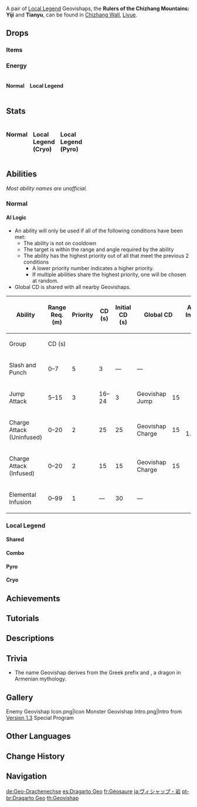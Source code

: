 {{Enemy Infobox
|title    = Rock-Hard Geo Beast
|image    = Enemy Geovishap.png
|dmgtype  = Geo
|dmgtype2 = Cryo
|dmgtype3 = Pyro
|dmgtype4 = Electro
|dmgtype5 = Hydro
|weakpoint = yes
|type     = Elite Enemies
|family   = Mystical Beasts
|group    = Vishaps
|location = [[Liyue]]
|ability1 = Elemental Conversion
}}
{{Enemy Intro}}

A pair of [[Local Legend]] Geovishaps, the '''Rulers of the Chizhang Mountains:''' '''Yiji''' and '''Tianyu''', can be found in [[Chizhang Wall]], [[Liyue]].

==Drops==
===Items===
{{Drops Table|type=Vishaps}}

===Energy===
<div style="display:flex; column-gap: 15px; flex-direction: row; flex-wrap: wrap;"><div>
====Normal====
{{Energy Drops
|type  = Geo
|hp1   = 66
|p1    = 1
|hp2   = 33
|p2    = 1
|hp3   = 0
|o3    = 1
}}
</div><!--
--><div>
====Local Legend====
{{Energy Drops
|type  = Cryo
|type2 = Pyro
|hp1   = 75
|p1    = 1
|hp2   = 50
|p2    = 1
|hp3   = 25
|p3    = 1
|hp4   = 25
|o4    = 1
|p4    = 1
}}
</div></div>

==Stats==
<div style="display:flex; column-gap: 15px; flex-direction: row; flex-wrap: wrap;"><div style="width:min-content;">
===Normal===
{{Enemy Stats
|phys_res = 30%
|geo_res  = 50%

|hp_ratio  = 8
|hp_type   = 1
|atk_ratio = 6
|note      = The Geovishap gains '''20<nowiki>%</nowiki>''' RES to the absorbed element.
}}
</div><!--
--><div style="width:min-content;">
===Local Legend (Cryo)===
{{Enemy Stats
|phys_res = 30%
|geo_res  = 50%
|cryo_res = 70%

|hp_ratio     = 47.8
|hp_type      = 2
|atk_ratio    = 7
|atk_type     = 2
|hide_notes   = 1
}}
</div><!--
--><div style="width:min-content;">
===Local Legend (Pyro)===
{{Enemy Stats
|phys_res = 30%
|geo_res  = 50%
|pyro_res = 70%

|hp_ratio     = 47.8
|hp_type      = 2
|atk_ratio    = 7
|atk_type     = 2
|hide_notes   = 1
}}
</div></div>

==Abilities==
''Most ability names are unofficial.''

===Normal===
{{Enemy Attacks
|name_1 = Elemental Conversion
|desc_1 = After reaching '''40%''' HP or after enough time has passed, the Geovishap will draw elemental energy from its environment to absorb either {{Cryo}}, {{Electro}}, {{Hydro}} or {{Pyro}}, gaining a persistent elemental aura and enhancing some of its attacks based on the element absorbed. In the overworld, the conversion is usually based on its surroundings; e.g a {{Pyro}} infusion if [[Flaming Flower]]s are nearby.
|file_1 = Geovishap Infusion Cryo
|caption_1 = Cryo
|file_1_2 = Geovishap Infusion Pyro
|caption_1_2 = Pyro
|file_1_3 = Geovishap Infusion Electro
|caption_1_3 = Electro
|file_1_4 = Geovishap Infusion Hydro
|caption_1_4 = Hydro

|name_2 = Charge Attack
|desc_2 = The Geovishap curls up into a ball and charges towards the player's location, dealing '''30% ATK''' as {{Color|Geo DMG}}. Subsequently, if this attack hits the player, it will perform a single jump attack, dealing '''85% ATK''' as {{Color|Geo DMG}}. If the Geovishap crashes into a player protected by a shield, it will get knocked out of its rolling state and become stunned for a few seconds.
* {{Cryo}}: Rolling DMG type converted to Cryo; Jump attack landing will create three ice mines around it. The mines will explode after a while or when a character comes into contact with them, dealing '''35% ATK''' as {{Color|Cryo DMG}}.
* {{Pyro}}: Rolling and jump attack DMG type converted to Pyro; Jump attack DMG increased to '''100% ATK''' and summons spikes around it to deal '''70% ATK''' as {{Color|Pyro DMG}} in a ring-shaped AoE shortly after landing.
* {{Electro}}: Rolling DMG type converted to Electro; Jump attack landing will send out three {{Electro}} orbs that fly around erratically for a few seconds before dissipating. Coming into contact with these orbs deals '''30% ATK''' as {{Color|Electro DMG}}.
* {{Hydro}}: Rolling DMG type converted to Hydro. Jump attack landing visibly marks the player. The mark will follow the player for several seconds before becoming stationary, giving the player the opportunity to avoid the attack. It then explodes to deal '''25% ATK''' as {{Color|Hydro DMG}}.
|file_2 = Geovishap Charge Attack Geo
|caption_2 = Geo
|file_2_2 = Geovishap Charge Attack Cryo
|caption_2_2 = Cryo
|file_2_3 = Geovishap Charge Attack Pyro
|caption_2_3 = Pyro
|file_2_4 = Geovishap Charge Attack Electro
|caption_2_4 = Electro
|file_2_5 = Geovishap Charge Attack Hydro
|caption_2_5 = Hydro
|file_2_6 = Geovishap Stunned
|caption_2_6 = Stunned

|name_3 = Jump Attack
|desc_3 = The Geovishap will perform two jump attacks, jumping in the air and landing on the player's location, dealing '''40% ATK''' and '''60% ATK''' as {{Color|Geo DMG}}. After this attack, it will temporarily be stunned for a couple seconds.
* {{Cryo}}: Each landing causes three ice mines to appear on the ground around the Geovishap. The mines explode after a while or when a character comes into contact with them, dealing '''35% ATK''' as {{Color|Cryo DMG}} after a few seconds.
* {{Pyro}}: DMG type converted to Pyro; DMG increased to '''50% ATK''' and '''70% ATK'''; Briefly after landing, summons spikes around it that deal '''50% ATK''' and '''70% ATK''' as {{Color|Pyro DMG}} in ring-shaped AoEs around the landing area, respectively.
* {{Electro}}: The first and second jump attacks will send 3 and 4 {{Electro}} orbs outward that fly around erratically for a few seconds before dissipating, respectively. Coming into contact with these orbs will deal '''30% ATK''' as {{Color|Electro DMG}}.
* {{Hydro}}: After landing, visibly marks the player. The mark will follow the player for several seconds before becoming stationary, giving the player the opportunity to avoid the attack. It then explodes to deal '''25% ATK''' as {{Color|Hydro DMG}}.
|file_3 = Geovishap Jump Attack Geo
|caption_3 = Geo
|file_3_2 = Geovishap Jump Attack Cryo
|caption_3_2 = Cryo
|file_3_3 = Geovishap Jump Attack Pyro
|caption_3_3 = Pyro
|file_3_4 = Geovishap Jump Attack Electro
|caption_3_4 = Electro
|file_3_5 = Geovishap Jump Attack Hydro
|caption_3_5 = Hydro

|name_4 = Slash and Punch
|desc_4 = The Geovishap approaches the player, and then either performs a slash with its right hand claws or a slam where it will also drag its claw back towards itself, dealing '''50% ATK''' and '''40% ATK''' as {{Color|Geo DMG}}, respectively. The punch will also knock the player towards it. While infused with any element, the slash and punch will be performed in quick succession.
* {{Cryo}}: After the punch, three ice mines will appear on the ground around the Geovishap. The ice mines will explode after a while or when a character comes into contact with them, '''35% ATK''' as {{Color|Cryo DMG}} after a few seconds.
* {{Pyro}}: DMG type converted to Pyro; DMG increased to '''60% ATK''' and '''50% ATK'''.
* {{Electro}}: The punch will send an {{Electro}} orb backwards and forwards that fly around erratically for a few seconds before dissipating. Coming into contact with these orbs will deal '''30% ATK''' as {{Color|Electro DMG}}.
* {{Hydro}}: After the punch, visibly marks the player. The mark will follow the player for several seconds before becoming stationary, giving the player the opportunity to avoid the attack. It then explodes dealing '''25% ATK''' as {{Color|Hydro DMG}}.
|file_4 = Geovishap Slash Geo
|caption_4 = Geo (Slash)
|file_4_2 = Geovishap Punch Geo
|caption_4_2 = Geo (Punch)
|file_4_3 = Geovishap Slash and Punch Cryo
|caption_4_3 = Cryo
|file_4_4 = Geovishap Slash and Punch Pyro
|caption_4_4 = Pyro
|file_4_5 = Geovishap Slash and Punch Electro
|caption_4_5 = Electro
|file_4_6 = Geovishap Slash and Punch Hydro
|caption_4_6 = Hydro

|name_5 = Spike Attack
|desc_5 = The Geovishap will perform a combo consisting of slams, first with its right hand, then its left, then both hands at once. Each slam will send out a line of spikes that chases the target. Each spike deals '''16.5% ATK''' as {{Color|Geo DMG}}.
* {{Cryo}}: The first two slam attacks will cause three ice mines to appear on each of its sides, while the last will cause three ice mines to appear in front of it. The ice mines will explode after a while or when a character comes into contact with it, dealing '''35% ATK''' as {{Color|Cryo DMG}} after a few seconds.
* {{Pyro}}: DMG type converted to Pyro; Spike DMG increased to '''25% ATK'''.
* {{Electro}}: Each slam will send an {{Electro}} orb forwardthat flies around erratically for a few seconds before dissipating. Coming into contact with these orbs will deal '''30% ATK''' as {{Color|Electro DMG}}.
* {{Hydro}}: Also visibly marks the player. The mark will follow the player for several seconds before becoming stationary, giving the player the opportunity to avoid the attack. It then explodes dealing '''25% ATK''' as {{Color|Hydro DMG}}.
|file_5 = Geovishap Spike Attack Geo
|caption_5 = Geo
|file_5_2 = Geovishap Spike Attack Cryo
|caption_5_2 = Cryo
|file_5_3 = Geovishap Spike Attack Pyro
|caption_5_3 = Pyro
|file_5_4 = Geovishap Spike Attack Electro
|caption_5_4 = Electro
|file_5_5 = Geovishap Spike Attack Hydro
|caption_5_5 = Hydro
}}

====AI Logic====
{{See also|Cooldown#Enemy Cooldowns}}
* An ability will only be used if all of the following conditions have been met:
** The ability is not on cooldown
** The target is within the range and angle required by the ability
** The ability has the highest priority out of all that meet the previous 2 conditions
*** A lower priority number indicates a higher priority.
*** If multiple abilities share the highest priority, one will be chosen at random.
* Global CD is shared with all nearby Geovishaps.

{| class="wikitable"
! rowspan="2" | Ability !! rowspan="2" | Range Req. (m) !! rowspan="2" | Priority !! rowspan="2" style="width:80px" | CD (s) !! rowspan="2" | Initial CD (s) !! colspan="2" | Global CD !! rowspan="2" | Action Interval (s) !! rowspan="2" | Triggers Act. Int.!! rowspan="2" | Ignores Act. Int.
|-
! Group !! CD (s)
|-
| Slash and Punch || 0–7 || 5 || 3 || &mdash; || colspan="2" | &mdash; || rowspan="5" | 1.5 || {{check|yes}} || {{check|no}}
|-
| Jump Attack || 5–15 || 3 || 16–24 || 3 || Geovishap Jump || 15 || {{check|yes}} || {{check|no}}
|-
| Charge Attack (Uninfused) || 0–20 || 2 || 25 || 25 || Geovishap Charge || 15 || {{check|no}} || {{check|yes}}
|-
| Charge Attack (Infused) || 0–20 || 2 || 15 || 15 || Geovishap Charge || 15 || {{check|yes}} || {{check|no}}
|-
| Elemental Infusion || 0–99 || 1 || &mdash; || 30 || colspan="2" | &mdash; || {{check|no}} || {{check|yes}}
|}

===Local Legend===
{{Stub|Missing Local Legend attack GIFs}}
====Shared====
{{Enemy Attacks
|name_1 = [[Paired Opponents|Revival]]
|desc_1 = If one Geovishap's HP reaches '''1.2%''' and the other Geovishap is not defeated within the next 15 seconds, the defeated Geovishap will be revived with '''20%''' of its Max HP.
}}

====Combo====
{{Enemy Attacks
|name_1 = Elemental Breath
|desc_1 = Both Geovishaps leap to one side of the arena, dealing '''40% ATK''' as {{Color|Pyro DMG}} and {{Color|Cryo DMG}} on landing. They then unleash breaths of elemental energy, whilst arcing the attack in a cone-like area in front of itself, rapidly dealing '''40% ATK''' as {{Color|Pyro DMG}} and {{Color|Cryo DMG}} every '''0.1''' seconds.

|name_2 = Rolling Charge
|desc_2 = Both Geovishaps leap to one side of the arena, dealing '''40% ATK''' as {{Color|Pyro DMG}} and {{Color|Cryo DMG}} on landing. They then roar and curl up into balls to roll towards the player, dealing '''40% ATK''' as {{Color|Pyro DMG}} and {{Color|Cryo DMG}} on hit. If they hit a [[shield]]ed character while rolling, they will bounce off and become stunned for a few seconds.
}}

====Pyro====
{{Enemy Attacks
|name_1 = Elemental Conversion
|desc_1 = Infuses itself with Pyro immediately when in combat.

|name_2 = Triple Smash
|desc_2 = Smashes the ground with its hands three times, dealing '''50% ATK''', '''50% ATK''', '''75% ATK''' as {{Color|Pyro DMG}}.

|name_3 = Slash and Pull
|desc_3 = Performs a slash with its right hand, dealing '''40% ATK''' as {{Color|Pyro DMG}}, then punches its left hand into the ground and pulls it out, dealing '''50% ATK''' as {{Color|Pyro DMG}}. The 2nd hit will knock players towards the Geovishap.

|name_4 = Leaping Smash
|desc_4 = Leaps up and smashes down at the player, dealing '''100% ATK''' as {{Color|Pyro DMG}} but leaving itself stunned for a few seconds.
}}

====Cryo====
{{Enemy Attacks
|name_1 = Elemental Conversion
|desc_1 = Infuses itself with Cryo immediately when in combat.

|name_2 = Triple Smash
|desc_2 = Smashes the ground with its hands three times, sending forward 1, 1, and 2 wave of icicles that spike from the ground, each dealing '''30% ATK''' as {{Color|Cryo DMG}}.

|name_3 = Slash and Pull
|desc_3 = Performs a slash with its right hand, dealing '''40% ATK''' as {{Color|Cryo DMG}}, then punches its left hand into the ground and pulls it out, dealing '''50% ATK''' as {{Color|Cryo DMG}}. The 2nd hit will knock players towards the Geovishap.

|name_4 = Icicle Scatter
|desc_4 = Fires 4 icicles in the player's general direction, each dealing '''30% ATK''' as {{Color|Cryo DMG}} on landing, and leaving behind an ice spike that detonates when the player comes in contact, dealing '''70% ATK''' as {{Color|Cryo DMG}}.
}}

==Achievements==
{{Achievement Topic Table|topic=Geovishap}}

==Tutorials==
{{Tutorial|Geovishap}}

==Descriptions==
{{Description|A mature Geovishap.<br>It is said that after many years have passed, [[Geovishap Hatchling]]s will shed the armor that originally protected them and become Geovishaps. However these two and the older, greater [[Primo Geovishap]]s have spent many years hibernating under the mountains, and have only emerged and become active in recent times. As such, none can personally attest to have witnessed or recorded such a thing in person.|[[Adventurer Handbook]] and [[Archive]]}}

==Trivia==
* The name Geovishap derives from the Greek prefix {{wt|γῆ|geo-|Ancient_Greek}} and {{Lang|{{w|vishap}}|hy=վիշապ|hy_rm=vishap}}, a dragon in Armenian mythology.

==Gallery==
<gallery>
Enemy Geovishap Icon.png|Icon
Monster Geovishap Intro.png|Intro from [[Version 1.3]] Special Program
</gallery>

==Other Languages==
{{Other Languages
|en      = Geovishap
|zhs     = 岩龙蜥
|zhs_rm  = Yán Lóngxī
|zht     = 岩龍蜥
|zht_rm  = Yán Lóngxī
|zh_tl   = {{Lex|Geo|zh}} {{Lex|Vishap|zh}}
|ja      = ヴィシャップ・岩
|ja_rm   = Vishappu - Iwa
|ja_tl   = Vishap - {{Lex|Geo|ja}}
|ko      = 바위 {{tt|용|龍}} 도마뱀
|ko_tl   = {{Lex|Geo|ko}} {{Lex|Vishap|ko}}
|es      = Dragarto Geo
|es_tl   = Geo {{Lex|Vishap|es}}
|fr      = Géosaure
|fr_tl   = Geosaurus
|fr_note = From {{fr|Géo|Geo}} and {{fr|Élémentosaure|[[Vishap]]|elementosaurus.}}
|ru      = Геовишап
|ru_tl   = Geovishap
|th      = Geovishap
|vi      = Rồng Đất {{tt|Nham|岩}}
|vi_tl   = {{Lex|Geo|vi}} Ground {{Lex|Vishap|vi}}
|de      = Geo-Drachenechse
|de_tl   = Geo {{Lex|Vishap|de}}
|id      = Geovishap
|pt      = Dragarto Geo
|pt_tl   = Geo {{Lex|Vishap|pt}}
|tr      = Toprak Ejderi
|tr_tl   = Earth Dragon
|it      = Geosauro
|it_tl   = Geosaurus
|it_note = From {{it|Geo|Geo}} and {{it|Elementosauro|[[Vishap]]|elementosaurus.}}
}}

==Change History==
{{Change History|1.3}}

==Navigation==
{{Enemy Navbox|type=Elite}}
{{Enemy Navbox|Special}}

[[de:Geo-Drachenechse]]
[[es:Dragarto Geo]]
[[fr:Géosaure]]
[[ja:ヴィシャップ・岩]]
[[pt-br:Dragarto Geo]]
[[th:Geovishap]]